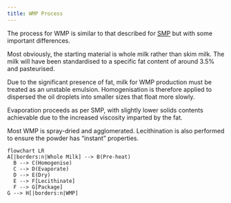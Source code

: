 ```yaml
---
title: WMP Process
---
```


The process for WMP is similar to that described for
[SMP](./SMP_process.qmd) but with some important differences.

Most obviously, the starting material is whole
milk rather than skim milk.
The milk will have been standardised to a specific
fat content of around 3.5% and pasteurised.

Due to the significant presence of fat, milk for
WMP production must be treated as an unstable
emulsion.
Homogenisation is therefore applied to dispersed
the oil droplets into smaller sizes that float
more slowly.

Evaporation proceeds as per SMP, with slightly
lower solids contents achievable due to the
increased viscosity imparted by the fat.

Most WMP is spray-dried and agglomerated.
Lecithination is also performed to ensure
the powder has "instant" properties.

```mermaid
flowchart LR
A[|borders:n|Whole Milk] --> B(Pre-heat)
  B --> C(Homogenise)
  C --> D(Evaporate)
  D --> E(Dry)
  E --> F[Lecithinate]
  F --> G[Package]
G --> H[|borders:n|WMP]
```
